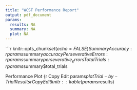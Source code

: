 ```yaml
---
title: "WCST Performance Report"
output: pdf_document
params:
  results: NA
  summary: NA
  plot: NA
---
```


```r
knitr::opts_chunk$set(echo = FALSE)
Summary
Accuracy: r params$summary$accuracy
Perseverative Errors: r params$summary$perseverative_errors
Total Trials: r params$summary$total_trials

Performance Plot
{r
Copy
Edit
params$plot
Trial-by-Trial Results
{r}
Copy
Edit
knitr::kable(params$results)
